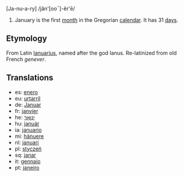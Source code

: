 [Ja-nu-a-ry] /jăn'[ooˉ]-ĕr'ē/

#January is the first [[month]] in the Gregorian [[calendar]]. It has 31 [[day]]s.

==Etymology==
From Latin [[Ianuarius]], named after the god Ianus. Re-latinized from old French ''genever''.

==Translations==

*es: [[enero]]
*eu: [[urtarril]]
*de: [[Januar]]
*fr: [[janvier]]
*he: [[ינואר]]
*hu: [[január]]
*ia: [[januario]]
*mi: [[hänuere]]
*nl: [[januari]]
*pl: [[styczeń|stycze&#324;]]
*sq: [[janar]]
*it: [[gennaio]]
*pt: [[janeiro]]